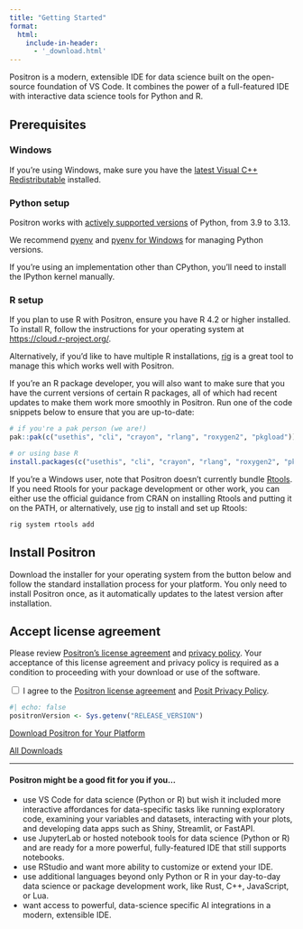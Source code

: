 ```yaml
---
title: "Getting Started"
format:
  html:
    include-in-header:
      - '_download.html'
---
```


Positron is a modern, extensible IDE for data science built on the open-source foundation of VS Code. It combines the power of a full-featured IDE with interactive data science tools for Python and R.

## Prerequisites
::: {.panel-tabset}

### Windows

If you're using Windows, make sure you have the [latest Visual C++ Redistributable](https://learn.microsoft.com/en-us/cpp/windows/latest-supported-vc-redist?view=msvc-170#latest-microsoft-visual-c-redistributable-version) installed.

### Python setup
Positron works with [actively supported versions](https://devguide.python.org/versions/#versions) of Python, from 3.9 to 3.13.  

We recommend [pyenv](https://github.com/pyenv/pyenv) and [pyenv for Windows](https://github.com/pyenv-win/pyenv-win) for managing Python versions.  

::: callout-note
If you're using an implementation other than CPython, you'll need to install the IPython kernel manually. 
:::

### R setup

If you plan to use R with Positron, ensure you have R 4.2 or higher installed. To install R, follow the instructions for your operating system at <https://cloud.r-project.org/>.

Alternatively, if you'd like to have multiple R installations, [rig](https://github.com/r-lib/rig) is a great tool to manage this which works well with Positron.

If you're an R package developer, you will also want to make sure that you have the current versions of certain R packages, all of which had recent updates to make them work more smoothly in Positron. Run one of the code snippets below to ensure that you are up-to-date:

``` r
# if you're a pak person (we are!)
pak::pak(c("usethis", "cli", "crayon", "rlang", "roxygen2", "pkgload"))

# or using base R
install.packages(c("usethis", "cli", "crayon", "rlang", "roxygen2", "pkgload"))
```

::: callout-note
If you're a Windows user, note that Positron doesn't currently bundle [Rtools](https://cran.r-project.org/bin/windows/Rtools/). If you need Rtools for your package development or other work, you can either use the official guidance from CRAN on installing Rtools and putting it on the PATH, or alternatively, use [rig](https://github.com/r-lib/rig) to install and set up Rtools:

```bash
rig system rtools add
```
:::

:::

## Install Positron

Download the installer for your operating system from the button below and follow the standard installation process for your platform. You only need to install Positron once, as it automatically updates to the latest version after installation.

:::{.callout-important #privacy-policy}
## Accept license agreement

Please review [Positron's license agreement](licensing.qmd) and [privacy policy](https://posit.co/about/privacy-policy/). Your acceptance of this license agreement and privacy policy is required as a condition to proceeding with your download or use of the software.

<div id="privacy-policy-agreement"> 
  <input type="checkbox" id="privacy-checkbox" onclick="updatePrivacy(this)">
  <label>I agree to the <a href="licensing.qmd">Positron license agreement</a> and <a href="https://posit.co/about/privacy-policy/">Posit Privacy Policy</a>.</label>
</div>
:::

<!-- The below R code is used by the _download.html snippet 
to populate the platform-default download button -->
```r
#| echo: false
positronVersion <- Sys.getenv("RELEASE_VERSION")
```

[Download Positron for <span id="os-name">Your Platform</span>](#){.btn .btn-primary .disabled #download-btn data-version="`{r} positronVersion`"}

[All Downloads](download.qmd){#all-downloads}
<!-- TODO: Can we insert release notes in the Downloads page? -->

<!-- ## Migrating from other IDEs

If you are coming from another IDE, check out the migration guides to help you get started with Positron:

[Migrating from RStudio](#){.btn .btn-primary}
[Migrating from VS Code](#){.btn .btn-primary} -->
<!-- TODO: Uncomment when these pages are ready -->


---

#### Positron might be a good fit for you if you...

-   use VS Code for data science (Python or R) but wish it included more interactive affordances for data-specific tasks like running exploratory code, examining your variables and datasets, interacting with your plots, and developing data apps such as Shiny, Streamlit, or FastAPI.
-   use JupyterLab or hosted notebook tools for data science (Python or R) and are ready for a more powerful, fully-featured IDE that still supports notebooks.
-   use RStudio and want more ability to customize or extend your IDE.
-   use additional languages beyond only Python or R in your day-to-day data science or package development work, like Rust, C++, JavaScript, or Lua.
-   want access to powerful, data-science specific AI integrations in a modern, extensible IDE.
